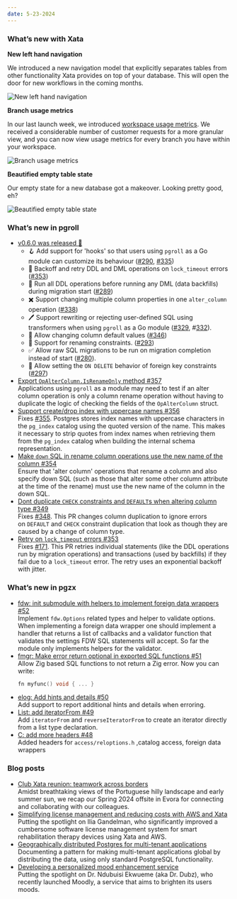 ```yaml
---
date: 5-23-2024
---
```


### What’s new with Xata

<ArticleVideo
  platform="html"
  src="https://github.com/xataio/mdx-changelog/raw/main/images/2024-05-22-changelog.mp4"
  width="1298"
  height="720"
/>

**New left hand navigation**

We introduced a new navigation model that explicitly separates tables from other functionality Xata provides on top of your database. This will open the door for new workflows in the coming months.

![New left hand navigation](/images/2024-05-22-new-navigation.png)

**Branch usage metrics**

In our last launch week, we introduced [workspace usage metrics](https://xata.io/blog/usage-metrics-launch). We received a considerable number of customer requests for a more granular view, and you can now view usage metrics for every branch you have within your workspace.

![Branch usage metrics](/images/2024-05-22-branch-usage.png)

**Beautified empty table state**

Our empty state for a new database got a makeover. Looking pretty good, eh?

![Beautified empty table state](/images/2024-05-22-empty-table-before-after.png)

### What’s new in pgroll

- [v0.6.0 was released 🎉](https://github.com/xataio/pgroll/releases/tag/v0.6.0)
  - 🪝 Add support for 'hooks' so that users using `pgroll` as a Go module can customize its behaviour ([#290](https://github.com/xataio/pgroll/pull/290), [#335](https://github.com/xataio/pgroll/pull/335))
  - 🚥 Backoff and retry DDL and DML operations on `lock_timeout` errors ([#353](https://github.com/xataio/pgroll/pull/353))
  - 🔗 Run all DDL operations before running any DML (data backfills) during migration start ([#289](https://github.com/xataio/pgroll/pull/289))
  - ✖️ Support changing multiple column properties in one `alter_column` operation ([#338](https://github.com/xataio/pgroll/pull/338))
  - 🖊️ Support rewriting or rejecting user-defined SQL using transformers when using `pgroll` as a Go module ([#329](https://github.com/xataio/pgroll/pull/329), #[332](https://github.com/xataio/pgroll/pull/332)).
  - 🫱 Allow changing column default values ([#346](https://github.com/xataio/pgroll/pull/346))
  - 📛 Support for renaming constraints. ([#293](https://github.com/xataio/pgroll/pull/293))
  - ✅ Allow raw SQL migrations to be run on migration completion instead of start ([#280](https://github.com/xataio/pgroll/pull/280)).
  - 🔑 Allow setting the `ON DELETE` behavior of foreign key constraints ([#297](https://github.com/xataio/pgroll/pull/297))
- [Export `OpAlterColumn.IsRenameOnly` method #357](https://github.com/xataio/pgroll/pull/357)\
  Applications using `pgroll` as a module may need to test if an alter column operation is only a column rename operation without having to duplicate the logic of checking the fields of the `OpAlterColumn` struct.
- [Support create/drop index with uppercase names #356](https://github.com/xataio/pgroll/pull/356)\
  Fixes [#355](https://github.com/xataio/pgroll/issues/355). Postgres stores index names with uppercase characters in the `pg_index` catalog using the quoted version of the name. This makes it necessary to strip quotes from index names when retrieving them from the `pg_index` catalog when building the internal schema representation.
- [Make `down` SQL in rename column operations use the new name of the column #354](https://github.com/xataio/pgroll/pull/354)\
  Ensure that 'alter column' operations that rename a column and also specify down SQL (such as those that alter some other column attribute at the time of the rename) must use the new name of the column in the down SQL.
- [Dont duplicate `CHECK` constraints and `DEFAULT`s when altering column type #349](https://github.com/xataio/pgroll/pull/349)\
  Fixes [#348](https://github.com/xataio/pgroll/issues/348). This PR changes column duplication to ignore errors on `DEFAULT` and `CHECK` constraint duplication that look as though they are caused by a change of column type.
- [Retry on `lock_timeout` errors #353](https://github.com/xataio/pgroll/pull/353)\
  Fixes [#171](https://github.com/xataio/pgroll/issues/171). This PR retries individual statements (like the DDL operations run by migration operations) and transactions (used by backfills) if they fail due to a `lock_timeout` error. The retry uses an exponential backoff with jitter.

### What’s new in pgzx

- [fdw: init submodule with helpers to implement foreign data wrappers #52](https://github.com/xataio/pgzx/pull/52)\
  Implement `fdw.Options` related types and helper to validate options. When implementing a foreign data wrapper one should implement a handler that returns a list of callbacks and a validator function that validates the settings FDW SQL statements will accept. So far the module only implements helpers for the validator.
- [fmgr: Make error return optional in exported SQL functions #51](https://github.com/xataio/pgzx/pull/51)\
  Allow Zig based SQL functions to not return a Zig error. Now you can write:
  ```c
  fn myfunc() void { ... }
  ```
- [elog: Add hints and details #50](https://github.com/xataio/pgzx/pull/50)\
  Add support to report additional hints and details when erroring.
- [List: add iteratorFrom #49](https://github.com/xataio/pgzx/pull/49)\
  Add `iteratorFrom` and `reverseIteratorFrom` to create an iterator directly from a list type declaration.
- [C: add more headers #48](https://github.com/xataio/pgzx/pull/48)\
  Added headers for `access/reloptions.h` ,catalog access, foreign data wrappers

### Blog posts

- [Club Xata reunion: teamwork across borders](https://xata.io/blog/offsite-evora-2024)\
  Amidst breathtaking views of the Portuguese hilly landscape and early summer sun, we recap our Spring 2024 offsite in Evora for connecting and collaborating with our colleagues.
- [Simplifying license management and reducing costs with AWS and Xata](https://xata.io/blog/community-spotlight-simplifying-license-management)\
  Putting the spotlight on Ilia Gandelman, who significantly improved a cumbersome software license management system for smart rehabilitation therapy devices using Xata and AWS.
- [Geographically distributed Postgres for multi-tenant applications](https://xata.io/blog/geo-distributed-postgres)\
  Documenting a pattern for making multi-tenant applications global by distributing the data, using only standard PostgreSQL functionality.
- [Developing a personalized mood enhancement service](https://xata.io/blog/community-spotlight-personalization-service)\
  Putting the spotlight on Dr. Ndubuisi Ekwueme (aka Dr. Dubz), who recently launched Moodly, a service that aims to brighten its users moods.
